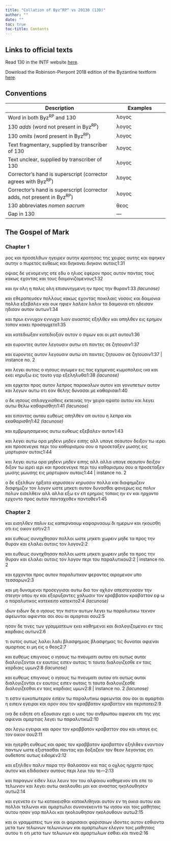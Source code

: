 ```yaml
---
title: "Collation of Byz^RP^ vs 20130 (130)"
author: ""
date: ""
toc: true
toc-title: Contents
---
```


::: {.callout-note appearance="minimal" icon="false" collapse="true"}
# Links to official texts

Read 130 in the INTF website [here](https://ntvmr.uni-muenster.de/manuscript-workspace?docID=20130).

Download the Robinson-Pierpont 2018 edition of the Byzantine textform [here](https://web.archive.org/web/20210413060536/https://byzantinetext.com/wp-content/uploads/2021/03/robinson-pierpont-2018-gnt-edition.pdf).


:::


::: {.callout-note appearance="minimal" icon="false" collapse="true"}
# Conventions

| Description                                                              	| Examples                           	|
|--------------------------------------------------------------------------	|------------------------------------	|
| Word in both Byz^RP^ and 130                                   	| λογος                              	|
| 130 *adds* (word not present in Byz^RP^)                       	| [λογος]{.greek-added}            	|
| 130 *omits* (word present in Byz^RP^)                          	| [λογος]{.greek-omitted}          	|
| Text fragmentary, supplied by transcriber of 130               	| [λογος]{.greek-supplied}         	|
| Text unclear, supplied by transcriber of 130                   	| [λογος]{.unclear}                	|
| Corrector's hand is superscript (corrector agrees with Byz^RP^)          	| [λογος]{.corr}                   	|
| Corrector's hand is superscript (corrector adds, not present in Byz^RP^) 	| [[λογος]{.corr}]{.greek-added} 	|
| 130 abbreviates *nomen sacrum*                                 	| [θεος]{.greek-abbr}            	|
| Gap in 130                                                     	| [―]{.gap}                        	|
:::

## The Gospel of Mark

### Chapter 1

[[ρος]{.greek-supplied}]{.greek-added} [και]{.greek-omitted} [προσελθων]{.greek-omitted} [ηγειρεν]{.greek-omitted} [αυτην]{.greek-omitted} [κρατησας]{.greek-omitted} [της]{.greek-omitted} [χειρος]{.greek-omitted} αυτ[ης]{.unclear} και αφη[κεν]{.greek-supplied} [αυτ]{.greek-supplied}[ην]{.unclear} [ο]{.unclear} πυρετο[ς]{.unclear} [ευ]{.unclear}θεως [και]{.greek-supplied} [διηκονει]{.greek-omitted} [[δ]{.unclear}ι[η]{.unclear}κονι]{.greek-added} αυτο[ις]{.unclear}[1:31]{.aside}

[οψ]{.greek-supplied}[ι]{.unclear}ας δε γεν[ο]{.unclear}μενης [οτ]{.unclear}[ε]{.greek-supplied} [εδ]{.greek-supplied}υ ο [η]{.unclear}λιος εφε[ρο]{.unclear}[ν]{.greek-supplied} προς [αυ]{.greek-supplied}τον πα[ντα]{.unclear}ς τ[ους]{.unclear} [κακως]{.unclear} [εχοντα]{.greek-supplied}ς κ[αι]{.unclear} [το]{.unclear}[υς]{.greek-supplied} δαιμονι[ζ]{.unclear}ο[μ]{.unclear}ε[ν]{.unclear}[ους]{.greek-supplied}[1:32]{.aside}

κ[αι]{.greek-supplied} [[ην]{.greek-supplied}]{.greek-added} [[ολη]{.greek-supplied}]{.greek-added} [η]{.greek-supplied} [πολις]{.greek-supplied} [ολη]{.greek-omitted} [επισυνηγμενη]{.greek-omitted} [ην]{.greek-omitted} [προς]{.greek-omitted} [την]{.greek-omitted} [θυραν]{.greek-omitted}[[1:33 *(lacunose)*]{.lacunose}]{.aside}

[και]{.greek-supplied} [εθεραπ]{.greek-supplied}ευ[σ]{.greek-supplied}[εν]{.unclear} [πολ]{.unclear}[λους]{.greek-supplied} [κα]{.greek-supplied}[κ]{.unclear}ως εχ[οντας]{.unclear} ποικιλ[αις]{.unclear} [νο]{.greek-supplied}[σοι]{.greek-supplied}[ς]{.unclear} [και]{.unclear} δαιμονια πολλα [εξ]{.greek-supplied}ε[β]{.unclear}αλεν και ουκ ηφ[ιεν]{.greek-supplied} [λαλειν]{.greek-omitted} [[λ]{.greek-supplied}αλιν]{.greek-added} τα δαιμ[ο]{.unclear}ν[ια]{.unclear} οτι [ηδεισαν]{.greek-omitted} [η[δ]{.unclear}ι[σα]{.greek-supplied}[ν]{.unclear}]{.greek-added} [αυτον]{.greek-omitted} [αυτων]{.greek-added}[1:34]{.aside}

και π[ρ]{.greek-supplied}ω[ι]{.greek-supplied} [εννυχον]{.greek-omitted} [ε[ννυχα]{.greek-supplied}]{.greek-added} [λιαν]{.greek-supplied} [α]{.greek-supplied}[ναστα]{.unclear}ς εξηλ[θεν]{.greek-supplied} [και]{.greek-supplied} [απηλ]{.greek-supplied}θεν εις ερημον τοπον κακει [προ]{.unclear}[σηυχετο]{.greek-supplied}[1:35]{.aside}

[και]{.greek-supplied} [κατεδιωξαν]{.greek-omitted} [[κατ]{.greek-supplied}[ε]{.unclear}διο[ξα]{.unclear}ν]{.greek-added} αυτον ο σι[μ]{.unclear}ων και οι μετ α[υ]{.unclear}το[υ]{.unclear}[1:36]{.aside}

[και]{.greek-supplied} [ευ]{.greek-supplied}[ρ]{.unclear}ον[τ]{.unclear}ες αυτον λεγ[ο]{.unclear}υσι[ν]{.unclear} [αυτω]{.greek-omitted} [οτι]{.greek-omitted} [παντες]{.greek-omitted} [σε]{.greek-omitted} [ζητουσιν]{.greek-omitted}[1:37]{.aside}

[και]{.greek-omitted} [ευροντες]{.greek-omitted} [αυτον]{.greek-omitted} [λεγουσιν]{.greek-omitted} αυτω οτι π[αν]{.unclear}[τες]{.greek-supplied} [[ζητουσιν]{.greek-supplied}]{.greek-added} [σε]{.greek-supplied} [ζητουσιν]{.greek-omitted}[1:37 | instance no. 2]{.aside}

και λεγει α[υ]{.unclear}τοις [ο]{.greek-added} [[ιησους]{.greek-abbr}]{.greek-added} αγωμ[εν]{.unclear} εις τας εχομενας κω[μ]{.unclear}[οπολεις]{.greek-supplied} [ινα]{.greek-omitted} [και]{.greek-omitted} [εκει]{.greek-omitted} [κηρυξω]{.greek-omitted} [εις]{.greek-omitted} [τουτο]{.greek-omitted} [γαρ]{.greek-omitted} [εξεληλυθα]{.greek-omitted}[[1:38 *(lacunose)*]{.lacunose}]{.aside}

[και]{.unclear} [ερχετ]{.unclear}[αι]{.greek-supplied} προς [αυ]{.unclear}τ[ον]{.unclear} [λε]{.unclear}[προς]{.greek-supplied} παρα[καλ]{.unclear}[ω]{.greek-supplied}ν αυτον και [γ]{.unclear}ον[υ]{.unclear}πετ[ων]{.unclear} αυτον [και]{.unclear} [λεγων]{.unclear} [αυ]{.unclear}[τω]{.greek-supplied} οτι εα[ν]{.unclear} [θ]{.unclear}ελης δυνασαι με [καθαρισαι]{.unclear}[1:40]{.aside}

ο δε [ιησους]{.greek-abbr} [σπλαγχνισ]{.greek-supplied}[θεις]{.unclear} [εκτεινας]{.greek-supplied} [την]{.greek-supplied} [χειρα]{.greek-supplied} [ηψατο]{.greek-omitted} [αυ]{.greek-supplied}[του]{.greek-supplied} [και]{.greek-omitted} [λεγει]{.greek-omitted} [αυτω]{.greek-omitted} [θελω]{.greek-omitted} [καθαρισθητι]{.greek-omitted}[[1:41 *(lacunose)*]{.lacunose}]{.aside}

και ειπον[τ]{.unclear}[ος]{.greek-supplied} [αυτου]{.greek-supplied} [ευθε]{.greek-supplied}ω[ς]{.unclear} [απηλθεν]{.greek-omitted} [απ]{.greek-omitted} [αυτου]{.greek-omitted} [η]{.greek-omitted} [λεπρα]{.greek-omitted} και [εκαθ]{.unclear}[αρισθ]{.greek-supplied}[η]{.unclear}[[1:42 *(lacunose)*]{.lacunose}]{.aside}

και [εμ]{.unclear}βριμ[ησαμεν]{.unclear}ος αυτω ευ[θε]{.unclear}ως ε[ξ]{.unclear}ε[β]{.unclear}αλ[ε]{.unclear}ν αυτον[1:43]{.aside}

και [λε]{.unclear}[γει]{.greek-supplied} [αυτω]{.greek-omitted} [ορα]{.greek-omitted} [μηδενι]{.greek-omitted} [μηδεν]{.greek-omitted} [ειπης]{.greek-omitted} [αλλ]{.greek-omitted} [υπαγε]{.greek-omitted} [σεαυτον]{.greek-omitted} [δειξον]{.greek-omitted} [τω]{.greek-omitted} [ιερει]{.greek-omitted} [και]{.greek-omitted} [προσενεγκε]{.greek-omitted} [περι]{.greek-omitted} [του]{.greek-omitted} [καθαρισμου]{.greek-omitted} [σου]{.greek-omitted} [α]{.greek-omitted} [προσεταξεν]{.greek-omitted} [μωσης]{.greek-omitted} [εις]{.greek-omitted} [μαρτυριον]{.greek-omitted} [αυτοις]{.greek-omitted}[1:44]{.aside}

[και]{.greek-omitted} [λεγει]{.greek-omitted} αυτω ορα μηδενι [μηδεν]{.greek-omitted} ειπης [αλλ]{.greek-omitted} [αλλα]{.greek-added} υπαγε σεαυτον [δειξον]{.greek-omitted} [διξ[ον]{.unclear}]{.greek-added} τω [ιερει]{.greek-omitted} [ιερι]{.greek-added} και προσενεγκε περι του καθαρισμου σου α προσεταξε[ν]{.unclear} [μωσης]{.greek-omitted} [[μωυ]{.greek-supplied}σης]{.greek-added} [εις]{.greek-supplied} [μαρτυριον]{.greek-supplied} [αυτοις]{.greek-supplied}[1:44 | instance no. 2]{.aside}

[ο]{.greek-supplied} δε [εξελθων]{.greek-supplied} [ηρξα]{.greek-supplied}το [κηρυσσειν]{.greek-omitted} [[κηρ]{.greek-supplied}[υ]{.unclear}σσ[ιν]{.greek-supplied}]{.greek-added} [πολλ]{.greek-supplied}[α]{.unclear} κα[ι]{.unclear} [διαφημιζειν]{.greek-omitted} [διαφημιζιν]{.greek-added} τον λο[γ]{.unclear}[ον]{.greek-supplied} ωσ[τε]{.unclear} μηκετ[ι]{.greek-supplied} αυτ[ον]{.unclear} δυ[ν]{.unclear}ασ[θ]{.unclear}αι φανερως εις [πολιν]{.greek-omitted} [πο[λ]{.greek-supplied}υν]{.greek-added} εισελθειν [αλλ]{.greek-omitted} [αλλα]{.greek-added} εξω [εν]{.greek-omitted} [επ]{.greek-added} ερημοις τ[ο]{.unclear}ποις [ην]{.greek-omitted} [εν]{.greek-added} και [ηρχοντο]{.greek-omitted} [ερχοντο]{.greek-added} προς αυτον [πανταχοθεν]{.greek-omitted} [[παντοθε]{.greek-supplied}ν]{.greek-added}[1:45]{.aside}

### Chapter 2

και ε[ι]{.greek-supplied}σηλθεν [παλιν]{.greek-supplied} [εις]{.greek-supplied} [καπερναουμ]{.greek-omitted} [καφ[αρνα]{.greek-supplied}[ο]{.unclear}υμ]{.greek-added} δι η[μ]{.unclear}ερων και [η]{.unclear}κουσθη οτι εις οικον εστιν[2:1]{.aside}

και ευθεως συ[ν]{.unclear}ηχθησαν πολλοι ωστε μηκετι χωρειν μηδε τα προς την θυραν και [ελαλει]{.greek-omitted} [αυτοις]{.greek-omitted} [τον]{.greek-omitted} [λογον]{.greek-omitted}[2:2]{.aside}

[και]{.greek-omitted} [ευθεως]{.greek-omitted} [συνηχθησαν]{.greek-omitted} [πολλοι]{.greek-omitted} [ωστε]{.greek-omitted} [μηκετι]{.greek-omitted} [χωρειν]{.greek-omitted} [μηδε]{.greek-omitted} [τα]{.greek-omitted} [προς]{.greek-omitted} [την]{.greek-omitted} [θυραν]{.greek-omitted} [και]{.greek-omitted} ελαλει αυτοις τον λογον [περι]{.greek-added} [του]{.greek-added} [πα[ρα]{.unclear}λυτικου]{.greek-added}[2:2 | instance no. 2]{.aside}

και ερχονται προς αυτον [παραλυτικ]{.greek-supplied}ον φ[ε]{.unclear}ρ[οντε]{.unclear}ς αι[ρομεν]{.greek-supplied}ο[ν]{.greek-supplied} [υπο]{.greek-supplied} [τε]{.greek-supplied}[σσαρ]{.unclear}ων[2:3]{.aside}

[και]{.greek-supplied} [μη]{.greek-supplied} [δυναμενοι]{.greek-supplied} [προσ]{.greek-supplied}εγγι[σαι]{.greek-supplied} [αυτω]{.greek-supplied} [δια]{.greek-supplied} [τον]{.greek-supplied} [οχ]{.greek-supplied}λ[ο]{.greek-supplied}ν απε[στεγασαν]{.greek-supplied} [την]{.greek-supplied} [στεγην]{.greek-supplied} [ο]{.greek-supplied}που [ην]{.greek-supplied} [και]{.greek-supplied} [εξορυξα]{.greek-supplied}[ν]{.unclear}τες [χαλωσιν]{.greek-supplied} [τον]{.greek-supplied} [κραββατον]{.greek-omitted} [[κραβα]{.greek-supplied}[τ]{.unclear}τον]{.greek-added} [εφ]{.greek-omitted} [ω]{.greek-omitted} [ο]{.greek-omitted} παρ[αλ]{.unclear}υτικος [κατεκειτο]{.greek-omitted} [κατεκιτο]{.greek-added}[[2:4 *(lacunose)*]{.lacunose}]{.aside}

[ιδων]{.greek-omitted} [ειδων]{.greek-added} δε ο [ιησους]{.greek-abbr} την πιστιν αυτ[ω]{.unclear}ν λεγει τω παραλυτ[ικω]{.greek-supplied} τεκνον [αφεωνται]{.greek-omitted} [αφιενται]{.greek-added} [σοι]{.greek-omitted} [[σ]{.unclear}ου]{.greek-added} [αι]{.unclear} [α]{.unclear}μαρτιαι [σου]{.greek-omitted}[2:5]{.aside}

ησ[α]{.greek-supplied}[ν]{.unclear} δε τινες τ[ων]{.greek-supplied} [γραμματεων]{.greek-supplied} [εκει]{.greek-supplied} [καθημε]{.greek-supplied}[νοι]{.greek-supplied} και [διαλο]{.unclear}[γιζ]{.greek-supplied}[ομε]{.unclear}νοι ε[ν]{.unclear} ταις καρδιαις αυτων[2:6]{.aside}

[τι]{.greek-supplied} ουτος ουτως [λαλει]{.greek-omitted} [λαλι]{.greek-added} [βλασφημιας]{.greek-omitted} [βλασ[φη]{.greek-supplied}μας]{.greek-added} τις δυναται αφιενα[ι]{.greek-supplied} αμα[ρ]{.unclear}τιας ει μη εις ο [θεος]{.greek-abbr}[2:7]{.aside}

και ευθεως επιγνο[υ]{.unclear}ς ο [ιησους]{.greek-abbr} [τω]{.greek-omitted} [πνευματι]{.greek-omitted} [αυτου]{.greek-omitted} [οτι]{.greek-omitted} [ουτως]{.greek-omitted} [αυτοι]{.greek-omitted} [διαλογιζονται]{.greek-omitted} [εν]{.greek-omitted} [εαυτοις]{.greek-omitted} [ειπεν]{.greek-omitted} [αυτοις]{.greek-omitted} [τι]{.greek-omitted} [ταυτα]{.greek-omitted} [διαλογιζεσθε]{.greek-omitted} [εν]{.greek-omitted} [ταις]{.greek-omitted} [καρδιαις]{.greek-omitted} [υμων]{.greek-omitted}[[2:8 *(lacunose)*]{.lacunose}]{.aside}

[και]{.greek-omitted} [ευθεως]{.greek-omitted} [επιγνους]{.greek-omitted} [ο]{.greek-omitted} [ιησους]{.greek-omitted} [τω]{.greek-omitted} [πνευματι]{.greek-omitted} [αυτου]{.greek-omitted} [οτι]{.greek-omitted} [ουτως]{.greek-omitted} [αυτοι]{.greek-omitted} [διαλογιζονται]{.greek-omitted} [εν]{.greek-omitted} [εαυτοις]{.greek-supplied} ειπεν αυτοις τι [ταυτα]{.greek-supplied} [διαλογιζεσθε]{.greek-omitted} [[δια]{.greek-supplied}[λ]{.unclear}ογιζεσθαι]{.greek-added} εν ταις [καρδιαις]{.greek-supplied} [υ]{.unclear}μων[[2:8 | instance no. 2 *(lacunose)*]{.lacunose}]{.aside}

τι εστιν ευ[κοπωτερ]{.greek-supplied}[ο]{.unclear}ν ειπειν τω [παραλυτι]{.greek-supplied}κω αφεωνται [σου]{.greek-omitted} [σοι]{.greek-added} [αι]{.greek-supplied} [αμαρτια]{.greek-supplied}ι η ειπειν εγειραι [και]{.greek-supplied} [αρον]{.greek-supplied} [σ]{.greek-supplied}ου τον [κραββατον]{.greek-omitted} [κραβαττον]{.greek-added} [και]{.greek-supplied} [περιπατει]{.greek-supplied}[2:9]{.aside}

ινα δε ειδητε [οτι]{.greek-supplied} [εξουσι]{.greek-supplied}αν εχει ο [υιος]{.greek-abbr} του [ανθρωπου]{.greek-abbr} [αφιεναι]{.greek-omitted} [επι]{.greek-supplied} [τ]{.unclear}ης γης [αφιεναι]{.greek-added} [αμαρτιας]{.greek-supplied} [λ]{.unclear}εγει τω παραλυτι[κω]{.greek-supplied}[2:10]{.aside}

[σοι]{.greek-supplied} [λε]{.greek-supplied}[γ]{.unclear}ω εγειραι και [αρον]{.greek-supplied} [τον]{.greek-supplied} [κραββατον]{.greek-omitted} [[κ]{.unclear}ραβαττον]{.greek-added} σου και [υπαγε]{.greek-supplied} [εις]{.greek-supplied} [τ]{.unclear}ον οικον σου[2:11]{.aside}

[και]{.greek-supplied} [ηγερθ]{.greek-supplied}η ευθεως και [αρας]{.greek-supplied} [τον]{.greek-supplied} [κραββατον]{.greek-omitted} [[κ]{.unclear}ραβαττον]{.greek-added} εξηλ[θεν]{.greek-supplied} [εναν]{.greek-supplied}τιον παντων ωσ[τε]{.greek-supplied} [εξιστασ]{.greek-supplied}θαι παντας και [δοξαζειν]{.greek-supplied} τον [θεον]{.greek-abbr} λεγοντας [οτι]{.greek-supplied} [ουδεπ]{.greek-supplied}οτε ουτως ειδομεν[2:12]{.aside}

[και]{.greek-omitted} [εξηλθεν]{.greek-omitted} [παλιν]{.greek-omitted} [παρα]{.greek-omitted} [την]{.greek-omitted} [θαλασσαν]{.greek-omitted} [και]{.greek-omitted} [πας]{.greek-omitted} [ο]{.greek-omitted} [οχλος]{.greek-omitted} ηρχ[ε]{.unclear}το π[ρ]{.unclear}ος α[υ]{.unclear}τον [και]{.greek-supplied} εδιδασκεν αυτου[ς]{.greek-supplied} [περι]{.greek-added} [λευι]{.greek-added} [του]{.greek-added} [τε[―]{.gap}]{.greek-added}[2:13]{.aside}

και παραγων [ει]{.unclear}δε[ν]{.unclear} [λευι]{.greek-omitted} [[λευιν]{.greek-supplied}]{.greek-added} τον του αλφαιου κ[αθ]{.unclear}[ημε]{.greek-supplied}νον [επι]{.greek-omitted} [επε]{.greek-added} το τελ[ω]{.unclear}ν[ιον]{.greek-supplied} [και]{.greek-supplied} λεγει αυτω α[κ]{.unclear}ο[λο]{.unclear}υ[θει]{.greek-supplied} [μοι]{.greek-supplied} και αναστας ηκο[λ]{.unclear}[ουθη]{.greek-supplied}σεν αυτω[2:14]{.aside}

και εγενετο [εν]{.unclear} τ[ω]{.greek-supplied} [κατακεισθαι]{.greek-omitted} [[κατα]{.greek-supplied}κλιθηναι]{.greek-added} αυτ[ον]{.unclear} [ε]{.greek-supplied}[ν]{.unclear} [τη]{.greek-supplied} [οι]{.greek-supplied}κια αυτου και π[ολ]{.unclear}[λοι]{.greek-supplied} [τε]{.greek-supplied}λωναι και αμαρτ[ωλοι]{.greek-supplied} [συν]{.greek-supplied}ανεκειντο τω [ιησου]{.greek-abbr} [και]{.greek-supplied} [τοις]{.greek-supplied} μαθηταις αυτο[υ]{.unclear} η[σαν]{.greek-supplied} [γαρ]{.unclear} πολλοι και [ηκολουθησαν]{.greek-omitted} [[η]{.unclear}κ[ολου]{.greek-supplied}θουν]{.greek-added} αυτω[2:15]{.aside}

[και]{.greek-omitted} [οι]{.greek-omitted} γραμ[μ]{.unclear}[ατεις]{.greek-supplied} [των]{.greek-added} [και]{.greek-omitted} [οι]{.greek-omitted} [φαρισαιοι]{.greek-omitted} [φαρισα[ι]{.unclear}ων]{.greek-added} [ιδ]{.unclear}[οντες]{.greek-supplied} αυτο[ν]{.unclear} εσθι[ο]{.unclear}ν[τα]{.greek-supplied} [μ]{.unclear}[ετα]{.greek-supplied} των [τελωνων]{.greek-omitted} [τε[λω]{.unclear}ν[ω]{.unclear}[νων]{.greek-supplied}]{.greek-added} [κ]{.greek-supplied}[α]{.unclear}ι α[μ]{.unclear}[αρτωλων]{.greek-supplied} [ελεγον]{.greek-omitted} [τοις]{.greek-omitted} [μαθηταις]{.greek-omitted} [αυτου]{.greek-omitted} [τι]{.greek-omitted} [οτι]{.greek-omitted} [μετα]{.greek-omitted} [των]{.greek-omitted} [τελωνων]{.greek-omitted} [και]{.greek-omitted} [αμαρτωλων]{.greek-omitted} [εσθιει]{.greek-omitted} [και]{.greek-omitted} [πινει]{.greek-omitted}[2:16]{.aside}

